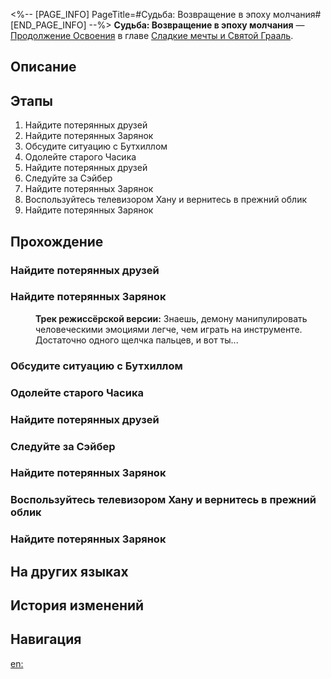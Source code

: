 <%-- [PAGE_INFO]
PageTitle=#Судьба: Возвращение в эпоху молчания#
[END_PAGE_INFO] --%>
{{Дополнить|Диалоги.}}
{{Миссия Инфобокс
|id              = 1040553
|Название        = 
|Изображение     = Миссия Судьба Возвращение в эпоху молчания.png
|Тип             = Продолжение Освоения
|Событие         = 
|Глава           = Сладкие мечты и Святой Грааль
|Условия         = Завершена [[Продолжение Освоения]] «[[Судьба: Возвращение в эпоху молчания]]»
|Персонажи       = Первопроходец; Трек режиссёрской версии
|СтартЛокация    = [[<!--стартовый мир-->]] — [[<!--стартовая локация-->]]
|Мир             = <!--стартовый мир-->
|Предыдущая      = 
|Следующая       = 
|Награды         = Опыт Освоения*800; Звёздный нефрит*100; Путеводитель путешественника*6; Очищенный эфир*6; Кредиты*120 000
}}
'''Судьба: Возвращение в эпоху молчания''' — [[Продолжение Освоения]] в главе [[Сладкие мечты и Святой Грааль]].

==Описание==
{{Описание|<!--официальное описание из Перекрёстка судеб-->}}

==Этапы==
# Найдите потерянных друзей
# Найдите потерянных Зарянок
# Обсудите ситуацию с Бутхиллом
# Одолейте старого Часика
# Найдите потерянных друзей
# Следуйте за Сэйбер
# Найдите потерянных Зарянок
# Воспользуйтесь телевизором Хану и вернитесь в прежний облик
# Найдите потерянных Зарянок

==Прохождение==
{{Дополнить}}
===Найдите потерянных друзей===
{{Описание миссии|тип=Продолжение Освоения|локация=<!--необходимо добавить-->|«Ночь часов»<br />Раз, два, ноты в грёзах ждут тебя.<br />Три, четыре, волкам слёзы твои милы.<br />Пять, шесть, в лоб твой пуль не счесть.<br />Семь, восемь, часы мы ждать не просим.<br />Девять, десять, от тебя хотят куски отрезать.}}
{{Диалог Начало}}
{{Диалог Конец}}

===Найдите потерянных Зарянок===
{{Описание миссии|тип=Продолжение Освоения|локация=<!--необходимо добавить-->|Соберите друзей по пути и сразитесь с Повелителем демонов, это ведь круто, да? Постойте... разве это не фильм ужасов?}}
{{Диалог Начало}}
:<!--1-second delay-->
:'''Трек режиссёрской версии:''' Знаешь, демону манипулировать человеческими эмоциями легче, чем играть на инструменте. Достаточно одного щелчка пальцев, и вот ты...
{{Диалог Конец}}

===Обсудите ситуацию с Бутхиллом===
{{Описание миссии|тип=Продолжение Освоения|локация=<!--необходимо добавить-->|Иногда подделка может превзойти оригинал.}}
{{Диалог Начало}}
{{Диалог Конец}}

===Одолейте старого Часика===
{{Описание миссии|тип=Продолжение Освоения|локация=<!--необходимо добавить-->|Считаете себя сильными? Ну и что? Сила на Пенаконии не в боевой мощи, а в связях между людьми.}}
{{Диалог Начало}}
{{Диалог Конец}}

===Найдите потерянных друзей===
{{Описание миссии|тип=Продолжение Освоения|локация=<!--необходимо добавить-->|«Ночь часов»<br />Раз, два, ноты в грёзах ждут тебя.<br />Три, четыре, волкам слёзы твои милы.<br />Пять, шесть, в лоб твой пуль не счесть.<br />Семь, восемь, часы мы ждать не просим.<br />Девять, десять, от тебя хотят куски отрезать.}}
{{Диалог Начало}}
{{Диалог Конец}}

===Следуйте за Сэйбер===
{{Описание миссии|тип=Продолжение Освоения|локация=<!--необходимо добавить-->|Ха-ха, вас ждёт сюрприз.}}
{{Диалог Начало}}
{{Диалог Конец}}

===Найдите потерянных Зарянок===
{{Описание миссии|тип=Продолжение Освоения|локация=<!--необходимо добавить-->|Всем известно, что лучший способ разрушить Гармонию - разделить её на части.}}
{{Диалог Начало}}
{{Диалог Конец}}

===Воспользуйтесь телевизором Хану и вернитесь в прежний облик===
{{Описание миссии|тип=Продолжение Освоения|локация=<!--необходимо добавить-->|Хануну... Мне хотелось встретить его на Войне Святого Грааля...}}
{{Диалог Начало}}
{{Диалог Конец}}

===Найдите потерянных Зарянок===
{{Описание миссии|тип=Продолжение Освоения|локация=<!--необходимо добавить-->|Соберите друзей по пути и сразитесь с Повелителем демонов, это ведь круто, да? Постойте... разве это не фильм ужасов?}}
{{Диалог Начало}}
{{Диалог Конец}}

==На других языках==
{{На других языках
|en   = Fate/Back to the Age of Silence
|zhs  = 命运/重返静默时代
|zht  = 命運/重返靜默時代
|ja   = Fate&nbsp;/&nbsp;沈黙の時代への回帰
|ko   = Fate/침묵의 시대로의 귀환
|es   = Fate/Retorno a la era del silencio
|fr   = Fate/Retour à l'ère du silence
|ru   = Судьба: Возвращение в эпоху молчания
|th   = Fate/ หวนสู่ยุคแห่งความเงียบงัน
|vi   = Fate/Trở Lại Thời Đại Tĩnh Lặng
|de   = Fate/Zurück zur Ära der Stille
|id   = Fate/Kembali ke Era yang Sunyi
|pt   = Fate/Retorno à Era do Silêncio
}}

==История изменений==
{{История изменений|3.5}}

==Навигация==
{{Продолжение Освоения Навбокс|Глава }}

[[en:]]
